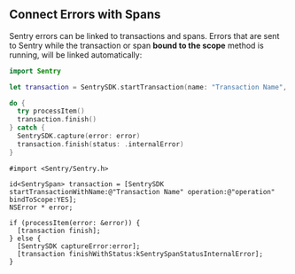 ## Connect Errors with Spans

Sentry errors can be linked to transactions and spans. Errors that are sent to Sentry while the transaction or span **bound to the scope** method is running, will be linked automatically:

```swift {tabTitle:Swift}
import Sentry

let transaction = SentrySDK.startTransaction(name: "Transaction Name", operation: "operation", bindToScope: true)

do {
  try processItem()
  transaction.finish()
} catch {
  SentrySDK.capture(error: error)
  transaction.finish(status: .internalError)
}
```

```objc {tabTitle:Objective-C}
#import <Sentry/Sentry.h>

id<SentrySpan> transaction = [SentrySDK startTransactionWithName:@"Transaction Name" operation:@"operation" bindToScope:YES];
NSError * error;

if (processItem(error: &error)) {
  [transaction finish];
} else {
  [SentrySDK captureError:error];
  [transaction finishWithStatus:kSentrySpanStatusInternalError];
}
```

